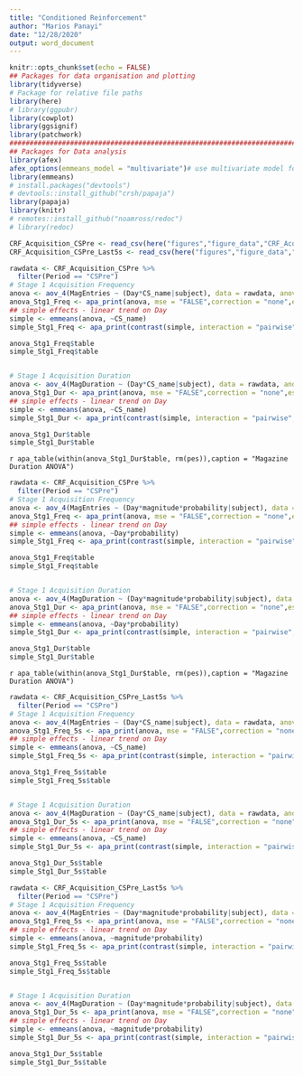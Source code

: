 ```yaml
---
title: "Conditioned Reinforcement"
author: "Marios Panayi"
date: "12/28/2020"
output: word_document
---
```


```r
knitr::opts_chunk$set(echo = FALSE)
## Packages for data organisation and plotting
library(tidyverse)
# Package for relative file paths
library(here)
# library(ggpubr)
library(cowplot)
library(ggsignif)
library(patchwork)
################################################################################
## Packages for Data analysis
library(afex)
afex_options(emmeans_model = "multivariate")# use multivariate model for all follow-up tests.
library(emmeans)
# install.packages("devtools")
# devtools::install_github("crsh/papaja")
library(papaja)
library(knitr)
# remotes::install_github("noamross/redoc")
# library(redoc)
```



```r
CRF_Acquisition_CSPre <- read_csv(here("figures","figure_data","CRF_Acquisition_CSPre.csv"))
CRF_Acquisition_CSPre_Last5s <- read_csv(here("figures","figure_data","CRF_Acquisition_CSPre_Last5s.csv"))
```



```r
rawdata <- CRF_Acquisition_CSPre %>% 
  filter(Period == "CSPre")
# Stage 1 Acquisition Frequency
anova <- aov_4(MagEntries ~ (Day*CS_name|subject), data = rawdata, anova_table = list(correction = "none", es = "pes"))
anova_Stg1_Freq <- apa_print(anova, mse = "FALSE",correction = "none",es = "pes")
## simple effects - linear trend on Day
simple <- emmeans(anova, ~CS_name)
simple_Stg1_Freq <- apa_print(contrast(simple, interaction = "pairwise", adjust = "tukey"))

anova_Stg1_Freq$table
simple_Stg1_Freq$table


# Stage 1 Acquisition Duration
anova <- aov_4(MagDuration ~ (Day*CS_name|subject), data = rawdata, anova_table = list(correction = "none", es = "pes"))
anova_Stg1_Dur <- apa_print(anova, mse = "FALSE",correction = "none",es = "pes")
## simple effects - linear trend on Day
simple <- emmeans(anova, ~CS_name)
simple_Stg1_Dur <- apa_print(contrast(simple, interaction = "pairwise", adjust = "tukey"))

anova_Stg1_Dur$table
simple_Stg1_Dur$table

```



`r apa_table(within(anova_Stg1_Dur$table, rm(pes)),caption = "Magazine Duration ANOVA")`
 


```r
rawdata <- CRF_Acquisition_CSPre %>% 
  filter(Period == "CSPre")
# Stage 1 Acquisition Frequency
anova <- aov_4(MagEntries ~ (Day*magnitude*probability|subject), data = rawdata, anova_table = list(correction = "none", es = "pes"))
anova_Stg1_Freq <- apa_print(anova, mse = "FALSE",correction = "none",es = "pes")
## simple effects - linear trend on Day
simple <- emmeans(anova, ~Day*probability)
simple_Stg1_Freq <- apa_print(contrast(simple, interaction = "pairwise", by = "Day", adjust = "tukey"))

anova_Stg1_Freq$table
simple_Stg1_Freq$table


# Stage 1 Acquisition Duration
anova <- aov_4(MagDuration ~ (Day*magnitude*probability|subject), data = rawdata, anova_table = list(correction = "none", es = "pes"))
anova_Stg1_Dur <- apa_print(anova, mse = "FALSE",correction = "none",es = "pes")
## simple effects - linear trend on Day
simple <- emmeans(anova, ~Day*probability)
simple_Stg1_Dur <- apa_print(contrast(simple, interaction = "pairwise", by = "Day", adjust = "tukey"))

anova_Stg1_Dur$table
simple_Stg1_Dur$table
```

`r apa_table(within(anova_Stg1_Dur$table, rm(pes)),caption = "Magazine Duration ANOVA")`





```r
rawdata <- CRF_Acquisition_CSPre_Last5s %>% 
  filter(Period == "CSPre")
# Stage 1 Acquisition Frequency
anova <- aov_4(MagEntries ~ (Day*CS_name|subject), data = rawdata, anova_table = list(correction = "none", es = "pes"))
anova_Stg1_Freq_5s <- apa_print(anova, mse = "FALSE",correction = "none",es = "pes")
## simple effects - linear trend on Day
simple <- emmeans(anova, ~CS_name)
simple_Stg1_Freq_5s <- apa_print(contrast(simple, interaction = "pairwise", adjust = "tukey"))

anova_Stg1_Freq_5s$table
simple_Stg1_Freq_5s$table


# Stage 1 Acquisition Duration
anova <- aov_4(MagDuration ~ (Day*CS_name|subject), data = rawdata, anova_table = list(correction = "none", es = "pes"))
anova_Stg1_Dur_5s <- apa_print(anova, mse = "FALSE",correction = "none",es = "pes")
## simple effects - linear trend on Day
simple <- emmeans(anova, ~CS_name)
simple_Stg1_Dur_5s <- apa_print(contrast(simple, interaction = "pairwise", adjust = "tukey"))

anova_Stg1_Dur_5s$table
simple_Stg1_Dur_5s$table
```


```r
rawdata <- CRF_Acquisition_CSPre_Last5s %>% 
  filter(Period == "CSPre")
# Stage 1 Acquisition Frequency
anova <- aov_4(MagEntries ~ (Day*magnitude*probability|subject), data = rawdata, anova_table = list(correction = "none", es = "pes"))
anova_Stg1_Freq_5s <- apa_print(anova, mse = "FALSE",correction = "none",es = "pes")
## simple effects - linear trend on Day
simple <- emmeans(anova, ~magnitude*probability)
simple_Stg1_Freq_5s <- apa_print(contrast(simple, interaction = "pairwise", by = "probability", adjust = "tukey"))

anova_Stg1_Freq_5s$table
simple_Stg1_Freq_5s$table


# Stage 1 Acquisition Duration
anova <- aov_4(MagDuration ~ (Day*magnitude*probability|subject), data = rawdata, anova_table = list(correction = "none", es = "pes"))
anova_Stg1_Dur_5s <- apa_print(anova, mse = "FALSE",correction = "none",es = "pes")
## simple effects - linear trend on Day
simple <- emmeans(anova, ~magnitude*probability)
simple_Stg1_Dur_5s <- apa_print(contrast(simple, interaction = "pairwise",  by = "probability", adjust = "tukey"))

anova_Stg1_Dur_5s$table
simple_Stg1_Dur_5s$table
```
